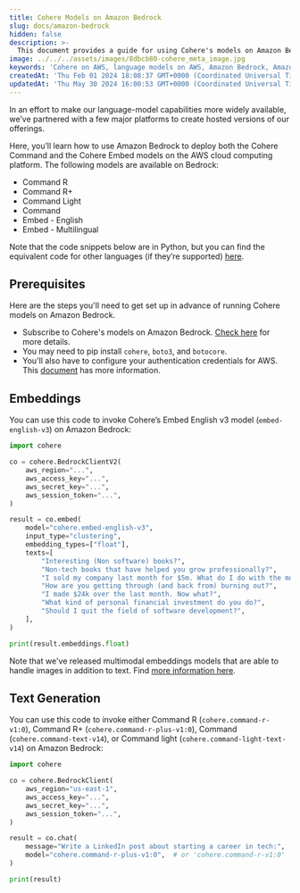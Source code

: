 ```yaml
---
title: Cohere Models on Amazon Bedrock
slug: docs/amazon-bedrock
hidden: false
description: >-
  This document provides a guide for using Cohere's models on Amazon Bedrock.
image: ../../../assets/images/8dbcb80-cohere_meta_image.jpg
keywords: 'Cohere on AWS, language models on AWS, Amazon Bedrock, Amazon SageMaker'
createdAt: 'Thu Feb 01 2024 18:08:37 GMT+0000 (Coordinated Universal Time)'
updatedAt: 'Thu May 30 2024 16:00:53 GMT+0000 (Coordinated Universal Time)'
---
```


In an effort to make our language-model capabilities more widely available, we’ve partnered with a few major platforms to create hosted versions of our offerings.

Here, you’ll learn how to use Amazon Bedrock to deploy both the Cohere Command and the Cohere Embed models on the AWS cloud computing platform. The following models are available on Bedrock:

- Command R
- Command R+
- Command Light
- Command
- Embed - English
- Embed - Multilingual

Note that the code snippets below are in Python, but you can find the equivalent code for other languages (if they’re supported) [here](https://docs.cohere.com/docs/cohere-works-everywhere).

## Prerequisites

Here are the steps you'll need to get set up in advance of running Cohere models on Amazon Bedrock.

- Subscribe to Cohere's models on Amazon Bedrock. [Check here](https://docs.aws.amazon.com/bedrock/latest/userguide/model-access.html) for more details.
- You may need to pip install `cohere`, `boto3`, and `botocore`. 
- You'll also have to configure your authentication credentials for AWS. This [document](https://boto3.amazonaws.com/v1/documentation/api/latest/guide/quickstart.html#configuration) has more information.

## Embeddings

You can use this code to invoke Cohere’s Embed English v3 model (`embed-english-v3`) on Amazon Bedrock:

```python PYTHON
import cohere

co = cohere.BedrockClientV2(
    aws_region="...",
    aws_access_key="...",
    aws_secret_key="...",
    aws_session_token="...",
)

result = co.embed(
    model="cohere.embed-english-v3",
    input_type="clustering",
    embedding_types=["float"],
    texts=[
        "Interesting (Non software) books?",
        "Non-tech books that have helped you grow professionally?",
        "I sold my company last month for $5m. What do I do with the money?",
        "How are you getting through (and back from) burning out?",
        "I made $24k over the last month. Now what?",
        "What kind of personal financial investment do you do?",
        "Should I quit the field of software development?",
    ],
)

print(result.embeddings.float)
```

Note that we've released multimodal embeddings models that are able to handle images in addition to text. Find [more information here](https://docs.cohere.com/docs/multimodal-embeddings).

## Text Generation

You can use this code to invoke either Command R (`cohere.command-r-v1:0`), Command R+ (`cohere.command-r-plus-v1:0`), Command (`cohere.command-text-v14`), or Command light (`cohere.command-light-text-v14`) on Amazon Bedrock:

```python PYTHON
import cohere

co = cohere.BedrockClient(
    aws_region="us-east-1",
    aws_access_key="...",
    aws_secret_key="...",
    aws_session_token="...",
)

result = co.chat(
    message="Write a LinkedIn post about starting a career in tech:",
    model="cohere.command-r-plus-v1:0",  # or 'cohere.command-r-v1:0'
)

print(result)
```
